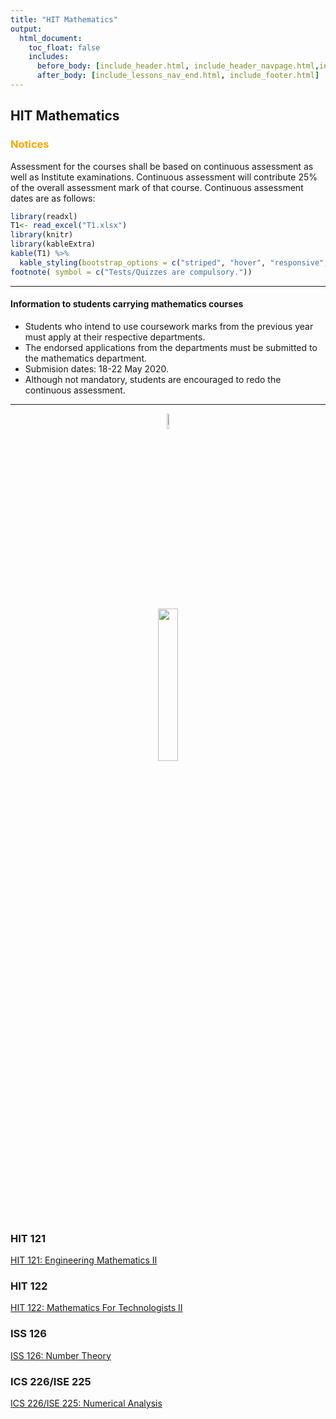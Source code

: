 ```yaml
---
title: "HIT Mathematics"
output:
  html_document:
    toc_float: false
    includes:
      before_body: [include_header.html, include_header_navpage.html,include_index_nav.html]
      after_body: [include_lessons_nav_end.html, include_footer.html]
---
```



## **HIT Mathematics** {.tabset .tabset-fade}





### <span style="color:orange"> **Notices**
Assessment for the courses shall be based on continuous assessment as well as Institute examinations. Continuous assessment will contribute 25% of the overall assessment mark of that course. Continuous assessment dates are as follows:

```r
library(readxl)
T1<- read_excel("T1.xlsx")
library(knitr)
library(kableExtra)
kable(T1) %>%
  kable_styling(bootstrap_options = c("striped", "hover", "responsive",position = "center", full_width = T)) %>%
footnote( symbol = c("Tests/Quizzes are compulsory.")) 
```

*** 

#### **Information to students carrying mathematics courses**

+ Students who intend to use coursework marks from the previous year must apply at their respective departments.
+ The endorsed applications from the departments must be submitted to the mathematics department. 
+ Submision dates: 18-22 May 2020.
+ Although not mandatory, students are encouraged to redo the continuous assessment. 







***


<center>
[![](logoRStudio.png){ width=8% }](https://rstudio.com)
</center>

<center>
![](rmarkdownlogo.png){ width=25% }
</center>


### **HIT 121**
[HIT 121: Engineering Mathematics II](hit121.html)

### **HIT 122**
[HIT 122: Mathematics For Technologists II](hit122.html)

### **ISS 126**
[ISS 126: Number Theory](iss126.html)

### **ICS 226/ISE 225**
[ICS 226/ISE 225: Numerical Analysis](ics225.html)



